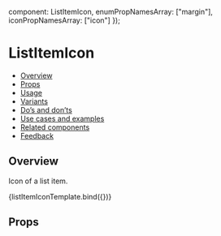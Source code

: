 
  component: ListItemIcon,
  enumPropNamesArray: ["margin"],
  iconPropNamesArray: ["icon"]
});

<Meta
  title="Navigation/List/ListItemIcon"
  component={ListItemIcon}
  argTypes={metaSettings.argTypes}
  decorators={metaSettings.decorators}
/>

<!--- Component template -->


<!--- Component documentation -->

# ListItemIcon

- [Overview](#overview)
- [Props](#props)
- [Usage](#usage)
- [Variants](#variants)
- [Do’s and don’ts](#dos-and-donts)
- [Use cases and examples](#use-cases-and-examples)
- [Related components](#related-components)
- [Feedback](#feedback)

## Overview

Icon of a list item.

<Canvas>
  <Story name="Overview">{listItemIconTemplate.bind({})}</Story>
</Canvas>

## Props

<ArgsTable story="Overview" />
